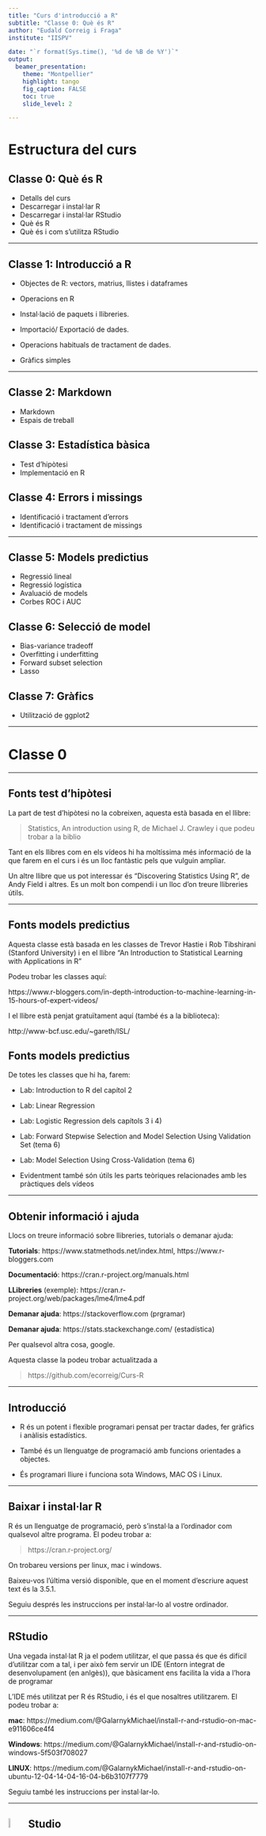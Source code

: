 ```yaml
---
title: "Curs d'introducció a R"
subtitle: "Classe 0: Què és R"
author: "Eudald Correig i Fraga"
institute: "IISPV"

date: "`r format(Sys.time(), '%d de %B de %Y')`"
output: 
  beamer_presentation:
    theme: "Montpellier"
    highlight: tango
    fig_caption: FALSE
    toc: true
    slide_level: 2

---
```


# Estructura del curs

## Classe 0: Què és R 

\bgroup
\hypersetup{linkcolor = red}
\listoffigures
\egroup

- Detalls del curs
- Descarregar i instal·lar R
- Descarregar i instal·lar RStudio
- Què és R
- Què és i com s'utilitza RStudio

**********************************************

## Classe 1: Introducció a R

- Objectes de R: vectors, matrius, llistes i dataframes

- Operacions en R

- Instal·lació de paquets i llibreries.

- Importació/ Exportació de dades.

- Operacions habituals de tractament de dades.

- Gràfics simples

**********************************************

## Classe 2: Markdown
- Markdown
- Espais de treball


## Classe 3: Estadística bàsica
- Test d'hipòtesi
- Implementació en R

## Classe 4: Errors i missings
- Identificació i tractament d'errors
- Identificació i tractament de missings


***************************************

## Classe 5: Models predictius
- Regressió lineal
- Regressió logística
- Avaluació de models
- Corbes ROC i AUC

## Classe 6: Selecció de model
- Bias-variance tradeoff
- Overfitting i underfitting
- Forward subset selection
- Lasso

## Classe 7: Gràfics
- Utilització de ggplot2

**********************************************

#  Classe 0

**********************************************
## Fonts test d'hipòtesi


La part de test d'hipòtesi no la cobreixen, aquesta està basada en el llibre:

> Statistics, An introduction using R, de Michael J. Crawley i que podeu trobar a la biblio

Tant en els llibres com en els vídeos hi ha moltíssima més informació de la que farem en el curs i és un lloc fantàstic pels que vulguin ampliar.

Un altre llibre que us pot interessar és "Discovering Statistics Using R", de Andy Field i altres. Es un molt bon compendi i un lloc d'on treure llibreries útils.

**********************************************

## Fonts models predictius

Aquesta classe està basada en les classes de Trevor Hastie i Rob Tibshirani (Stanford University) i en el llibre "An Introduction to Statistical Learning with Applications in R" 

Podeu trobar les classes aquí:

https://www.r-bloggers.com/in-depth-introduction-to-machine-learning-in-15-hours-of-expert-videos/

I el llibre està penjat gratuïtament aquí (també és a la biblioteca): 

http://www-bcf.usc.edu/~gareth/ISL/

## Fonts models predictius

De totes les classes que hi ha, farem:

- Lab: Introduction to R del capítol 2

- Lab: Linear Regression 

- Lab: Logistic Regression  dels capítols 3 i 4)

- Lab: Forward Stepwise Selection and Model Selection Using Validation Set (tema 6)

- Lab: Model Selection Using Cross-Validation (tema 6)

- Evidentment també són útils les parts teòriques relacionades amb les pràctiques dels vídeos



**********************************************
## Obtenir informació i ajuda

Llocs on treure informació sobre llibreries, tutorials o demanar ajuda:

**Tutorials**: https://www.statmethods.net/index.html, https://www.r-bloggers.com

**Documentació**: https://cran.r-project.org/manuals.html

**LLibreries** (exemple): https://cran.r-project.org/web/packages/lme4/lme4.pdf

**Demanar ajuda**: https://stackoverflow.com (prgramar)

**Demanar ajuda**: https://stats.stackexchange.com/ (estadística)

Per qualsevol altra cosa, google.

Aquesta classe la podeu trobar actualitzada a 

> https://github.com/ecorreig/Curs-R

******************************

## Introducció

- R és un potent i flexible programari pensat per tractar dades, fer gràfics i anàlisis estadístics. 

- També és un llenguatge de programació amb funcions orientades a objectes.

- És programari lliure i funciona sota Windows, MAC OS i Linux.

**********************************************
## Baixar i instal·lar R

R és un llenguatge de programació, però s'instal·la a l'ordinador com qualsevol altre programa.
El podeu trobar a:

> https://cran.r-project.org/

On trobareu versions per linux, mac i windows. 

Baixeu-vos l'última versió disponible, que en el moment d'escriure aquest text és la 3.5.1.

Seguiu després les instruccions per instal·lar-lo al vostre ordinador. 

**********************************************

## RStudio

Una vegada instal·lat R ja el podem utilitzar, el que passa és que és difícil d'utilitzar com a tal, i per això fem servir un IDE (Entorn integrat de desenvolupament (en anlgès)), que bàsicament ens facilita la vida a l'hora de programar

L'IDE més utilitzat per R és RStudio, i és el que nosaltres utilitzarem. El podeu trobar a:

**mac**: https://medium.com/@GalarnykMichael/install-r-and-rstudio-on-mac-e911606ce4f4

**Windows**: https://medium.com/@GalarnykMichael/install-r-and-rstudio-on-windows-5f503f708027

**LINUX**: https://medium.com/@GalarnykMichael/install-r-and-rstudio-on-ubuntu-12-04-14-04-16-04-b6b3107f7779

Seguiu també les instruccions per instal·lar-lo.

**********************************************

## ![](input/RStudio-Ball.png){ width=7% } Studio

![](input/RStudio2.png)


*****************
## Codificacions (encodings)
- A vegades, sobre tot en Windows, quan obrim un fitxer no es veuen bé els accents.

- Això és a causa de les codificacions, és a dir, com el sistema interpreta els números i lletres.

- En cas de que, en obrir un fitxer, no s'us vegin bé els accents, heu de fer el següent:

- Apreteu a File -> Reopen with encoding -> UTF-8.

- Si tot i així no es veu bé, feu: File -> Reopen with encoding -> Show all encodings -> LATIN1.


*****

## Llibreries i funcions útils en R

En aquests links podeu trobar tant llibreries com funcions en R que us podem ajudar:

- Llibreries: https://support.rstudio.com/hc/en-us/articles/201057987-Quick-list-of-useful-R-packages

- Funcions http://www.sr.bham.ac.uk/~ajrs/R/r-function_list.html

## Fi

\center
\Large

Final de la classe 0.




